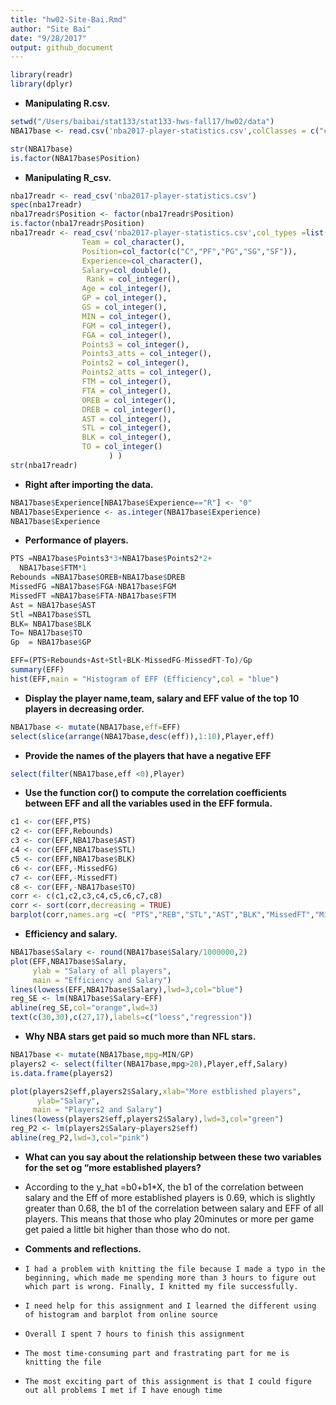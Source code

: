```yaml
---
title: "hw02-Site-Bai.Rmd"
author: "Site Bai"
date: "9/28/2017"
output: github_document
---
```


```r
library(readr)
library(dplyr)
```
* **Manipulating R.csv.**
```r
setwd("/Users/baibai/stat133/stat133-hws-fall17/hw02/data")
NBA17base <- read.csv('nba2017-player-statistics.csv',colClasses = c("character","character","factor","character","double","integer",rep('integer',18)))

str(NBA17base)
is.factor(NBA17base$Position)
```
* **Manipulating R_csv.**
```r
nba17readr <- read_csv('nba2017-player-statistics.csv')
spec(nba17readr)
nba17readr$Position <- factor(nba17readr$Position)
is.factor(nba17readr$Position)
nba17readr <- read_csv('nba2017-player-statistics.csv',col_types =list(Player = col_character(),
                Team = col_character(),
                Position=col_factor(c("C","PF","PG","SG","SF")),
                Experience=col_character(),
                Salary=col_double(),
                 Rank = col_integer(),
                Age = col_integer(),
                GP = col_integer(),
                GS = col_integer(),
                MIN = col_integer(),
                FGM = col_integer(),
                FGA = col_integer(),
                Points3 = col_integer(),
                Points3_atts = col_integer(),
                Points2 = col_integer(),
                Points2_atts = col_integer(),
                FTM = col_integer(),
                FTA = col_integer(),
                OREB = col_integer(),
                DREB = col_integer(),
                AST = col_integer(),
                STL = col_integer(),
                BLK = col_integer(),
                TO = col_integer()
                      ) )
str(nba17readr)
```
* **Right after importing the data.**
```r
NBA17base$Experience[NBA17base$Experience=="R"] <- "0"
NBA17base$Experience <- as.integer(NBA17base$Experience)
NBA17base$Experience
```
* **Performance of players.**
```r
PTS =NBA17base$Points3*3+NBA17base$Points2*2+
  NBA17base$FTM*1
Rebounds =NBA17base$OREB+NBA17base$DREB
MissedFG =NBA17base$FGA-NBA17base$FGM
MissedFT =NBA17base$FTA-NBA17base$FTM
Ast = NBA17base$AST
Stl =NBA17base$STL
BLK= NBA17base$BLK
To= NBA17base$TO
Gp  = NBA17base$GP

EFF=(PTS+Rebounds+Ast+Stl+BLK-MissedFG-MissedFT-To)/Gp
summary(EFF)
hist(EFF,main = "Histogram of EFF (Efficiency",col = "blue")
```
* **Display the player name,team, salary and EFF value of the top 10 players in decreasing order. **
```r
NBA17base <- mutate(NBA17base,eff=EFF)
select(slice(arrange(NBA17base,desc(eff)),1:10),Player,eff)
```
* **Provide the names of the players that have a negative EFF**
```r
select(filter(NBA17base,eff <0),Player)
```
* **Use the function cor() to compute the correlation coefficients between EFF and all the variables used in the EFF formula.**
```r
c1 <- cor(EFF,PTS)
c2 <- cor(EFF,Rebounds)
c3 <- cor(EFF,NBA17base$AST)
c4 <- cor(EFF,NBA17base$STL)
c5 <- cor(EFF,NBA17base$BLK)
c6 <- cor(EFF,-MissedFG)
c7 <- cor(EFF,-MissedFT)
c8 <- cor(EFF,-NBA17base$TO)
corr <- c(c1,c2,c3,c4,c5,c6,c7,c8)
corr <- sort(corr,decreasing = TRUE)
barplot(corr,names.arg =c( "PTS","REB","STL","AST","BLK","MissedFT","MissedFG","TO"),col="pink",ylim =c(-1,1))

```

* **Efficiency and salary.**
```r
NBA17base$Salary <- round(NBA17base$Salary/1000000,2)
plot(EFF,NBA17base$Salary,
     ylab = "Salary of all players",
     main = "Efficiency and Salary")
lines(lowess(EFF,NBA17base$Salary),lwd=3,col="blue")
reg_SE <- lm(NBA17base$Salary~EFF)
abline(reg_SE,col="orange",lwd=3)
text(c(30,30),c(27,17),labels=c("loess","regression"))
```

* **Why NBA stars get paid so much more than NFL stars.**
```r
NBA17base <- mutate(NBA17base,mpg=MIN/GP)
players2 <- select(filter(NBA17base,mpg>20),Player,eff,Salary)
is.data.frame(players2)

plot(players2$eff,players2$Salary,xlab="More estblished players",
      ylab="Salary",
     main = "Players2 and Salary")
lines(lowess(players2$eff,players2$Salary),lwd=3,col="green")
reg_P2 <- lm(players2$Salary~players2$eff)
abline(reg_P2,lwd=3,col="pink")
```

* **What can you say about the relationship between these two variables for the set og "more established players?**

- According to the y_hat =b0+b1*X, the b1 of the correlation between salary and the Eff of more established players is 0.69, which is slightly greater than 0.68, the b1 of the correlation between salary and EFF of all players. This means that those who play 20minutes or more per game get paied a little bit higher than those who do not.  

* **Comments and reflections.**\
- `I had a problem with knitting the file because I made a typo in the beginning, which made me spending more than 3 hours to figure out which part is wrong. Finally, I knitted my file successfully.`\
-  `I need help for this assignment and I learned the different using of histogram and barplot from online source`\
- `Overall I spent 7 hours to finish this assignment`\
- `The most time-consuming part and frastrating part for me is knitting the file`\
- `The most exciting part of this assignment is that I could figure out all problems I met if I have enough time`\
 